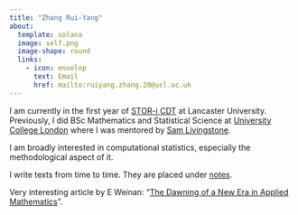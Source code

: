 ```yaml
---
title: "Zhang Rui-Yang"
about:
  template: solana
  image: self.png
  image-shape: round
  links: 
    - icon: envelop
      text: Email
      href: mailto:ruiyang.zhang.20@ucl.ac.uk
---
```


I am currently in the first year of [STOR-i CDT](https://www.lancaster.ac.uk/stor-i/) at Lancaster University. Previously, I did BSc Mathematics and Statistical Science at [University College London](https://www.ucl.ac.uk/maths/) where I was mentored by [Sam Livingstone](https://samueljlivingstone.wixsite.com/webpage).

I am broadly interested in computational statistics, especially the methodological aspect of it.

I write texts from time to time. They are placed under [notes](notes.qmd).

Very interesting article by E Weinan: "[The Dawning of a New Era in Applied Mathematics](_doc/new_era.pdf)".
